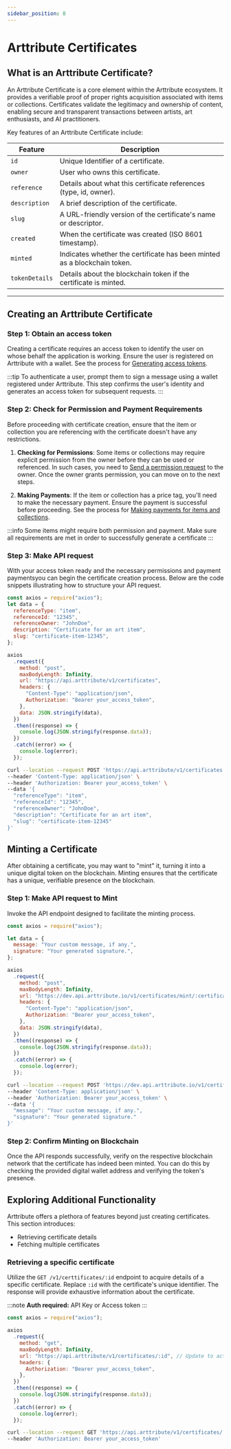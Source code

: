 ```yaml
---
sidebar_position: 8
---
```



# Arttribute Certificates

## What is an Arttribute Certificate?

An Arttribute Certificate is a core element within the Arttribute ecosystem. It provides a verifiable proof of proper rights acquisition associated with items or collections. Certificates validate the legitimacy and ownership of content, enabling secure and transparent transactions between artists, art enthusiasts, and AI practitioners.

Key features of an Arttribute Certificate include:

<!-- Table of certificate attributes-->

| Feature        | Description                                                              |
| -------------- | ------------------------------------------------------------------------ |
| `id`           | Unique Identifier of a certificate.                                      |
| `owner`        | User who owns this certificate.                                          |
| `reference`    | Details about what this certificate references (type, id, owner).        |
| `description`  | A brief description of the certificate.                                  |
| `slug`         | A URL-friendly version of the certificate's name or descriptor.          |
| `created`      | When the certificate was created (ISO 8601 timestamp).                   |
| `minted`       | Indicates whether the certificate has been minted as a blockchain token. |
| `tokenDetails` | Details about the blockchain token if the certificate is minted.         |

<!-- Table ends -->

---

## Creating an Arttribute Certificate

### Step 1: Obtain an access token

Creating a certificate requires an access token to identify the user on whose behalf the application is working. Ensure the user is registered on Arttribute with a wallet. See the process for [Generating access tokens](/generate-keys#generating-user-access-tokens).

:::tip
To authenticate a user, prompt them to sign a message using a wallet registered under Arttribute. This step confirms the user's identity and generates an access token for subsequent requests.
:::

### Step 2: Check for Permission and Payment Requirements

Before proceeding with certificate creation, ensure that the item or collection you are referencing with the certificate doesn't have any restrictions.

1. **Checking for Permissions**: Some items or collections may require explicit permission from the owner before they can be used or referenced. In such cases, you need to [Send a permission request](/permission-request#sending-perssion-request) to the owner. Once the owner grants permission, you can move on to the next steps.

2. **Making Payments**: If the item or collection has a price tag, you'll need to make the necessary payment. Ensure the payment is successful before proceeding. See the process for [Making payments for items and collections](/payments#making-payments).

:::info
Some items might require both permission and payment. Make sure all requirements are met in order to successfully generate a certificate
:::

### Step 3: Make API request

With your access token ready and the necessary permissions and payment paymentsyou can begin the certificate creation process. Below are the code snippets illustrating how to structure your API request.

<Tabs>

<TabItem value="nodejs" label="NodeJS">

```js title="Making a Node JS request with axios"
const axios = require("axios");
let data = {
  referenceType: "item",
  referenceId: "12345",
  referenceOwner: "JohnDoe",
  description: "Certificate for an art item",
  slug: "certificate-item-12345",
};

axios
  .request({
    method: "post",
    maxBodyLength: Infinity,
    url: "https://api.arttribute/v1/certificates",
    headers: {
      "Content-Type": "application/json",
      Authorization: "Bearer your_access_token",
    },
    data: JSON.stringify(data),
  })
  .then((response) => {
    console.log(JSON.stringify(response.data));
  })
  .catch((error) => {
    console.log(error);
  });
```

</TabItem>

<TabItem value="curl" label="cURL">

```bash title="Making a POST request with cURL"
curl --location --request POST 'https://api.arttribute/v1/certificates' \
--header 'Content-Type: application/json' \
--header 'Authorization: Bearer your_access_token' \
--data '{
  "referenceType": "item",
  "referenceId": "12345",
  "referenceOwner": "JohnDoe",
  "description": "Certificate for an art item",
  "slug": "certificate-item-12345"
}'
```

</TabItem>

</Tabs>

## Minting a Certificate

After obtaining a certificate, you may want to "mint" it, turning it into a unique digital token on the blockchain. Minting ensures that the certificate has a unique, verifiable presence on the blockchain.

### Step 1: Make API request to Mint

Invoke the API endpoint designed to facilitate the minting process.

<Tabs>

<TabItem value="nodejs" label="NodeJS">

```js title="Making a Node JS request with axios"
const axios = require("axios");

let data = {
  message: "Your custom message, if any.",
  signature: "Your generated signature.",
};

axios
  .request({
    method: "post",
    maxBodyLength: Infinity,
    url: "https://dev.api.arttribute.io/v1/certificates/mint/:certificateId", // Replace with actual API URL and certificate ID
    headers: {
      "Content-Type": "application/json",
      Authorization: "Bearer your_access_token",
    },
    data: JSON.stringify(data),
  })
  .then((response) => {
    console.log(JSON.stringify(response.data));
  })
  .catch((error) => {
    console.log(error);
  });
```

</TabItem>

<TabItem value="curl" label="cURL">

```bash title="Making a POST request with cURL"
curl --location --request POST 'https://dev.api.arttribute.io/v1/certificates/mint/:certificateId' \
--header 'Content-Type: application/json' \
--header 'Authorization: Bearer your_access_token' \
--data '{
  "message": "Your custom message, if any.",
  "signature": "Your generated signature."
}'
```

</TabItem>

</Tabs>

### Step 2: Confirm Minting on Blockchain

Once the API responds successfully, verify on the respective blockchain network that the certificate has indeed been minted. You can do this by checking the provided digital wallet address and verifying the token's presence.

## Exploring Additional Functionality

Arttribute offers a plethora of features beyond just creating certificates. This section introduces:

- Retrieving certificate details
- Fetching multiple certificates

### Retrieving a specific certificate

Utilize the `GET /v1/certtificates/:id` endpoint to acquire details of a specific certificate. Replace `:id` with the certificate's unique identifier. The response will provide exhaustive information about the certificate.

:::note
**Auth required:** API Key or Access token
:::

<Tabs>

<TabItem value="nodejs" label="NodeJS">

```js title="Making a Node JS request with axios"
const axios = require("axios");

axios
  .request({
    method: "get",
    maxBodyLength: Infinity,
    url: "https://api.arttribute/v1/certificates/:id", // Update to actual certificate ID
    headers: {
      Authorization: "Bearer your_access_token",
    },
  })
  .then((response) => {
    console.log(JSON.stringify(response.data));
  })
  .catch((error) => {
    console.log(error);
  });
```

</TabItem>

<TabItem value="curl" label="cURL">

```bash title="Making a GET request with cURL"
curl --location --request GET 'https://api.arttribute/v1/certificates/:id' \
--header 'Authorization: Bearer your_access_token'
```

</TabItem>

</Tabs>

